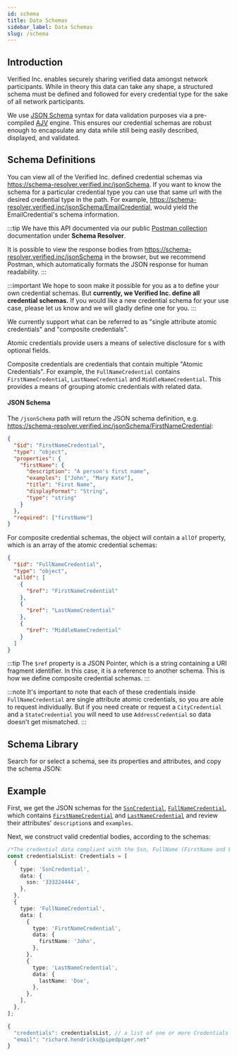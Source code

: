 ```yaml
---
id: schema
title: Data Schemas
sidebar_label: Data Schemas
slug: /schema
---
```



## Introduction

Verified Inc. enables securely sharing verified <a href="/terminology#credential"><Tip type="credential"/></a> data amongst network participants. While in theory this data can take any shape, a structured schema must be defined and followed for every credential type for the sake of all network participants.

We use [JSON Schema](https://json-schema.org/) syntax for data validation purposes via a pre-compiled [AJV](https://ajv.js.org/guide/why-ajv.html) engine. This ensures our credential schemas are robust enough to encapsulate any data while still being easily described, displayed, and validated.

## Schema Definitions

You can view all of the Verified Inc. defined credential schemas via https://schema-resolver.verified.inc/jsonSchema. If you want to know the schema for a particular credential type you can use that same url with the desired credential type in the path. For example, https://schema-resolver.verified.inc/jsonSchema/EmailCredential, would yield the EmailCredential's schema information.

:::tip
We have this API documented via our public [Postman collection](https://api.docs.verified.inc/) documentation under **Schema Resolver**.

It is possible to view the response bodies from https://schema-resolver.verified.inc/jsonSchema in the browser, but we recommend Postman, which automatically formats the JSON response for human readability.
:::

:::important
We hope to soon make it possible for you as a <a href="/terminology#customer"><Tip type="customer"/></a> to define your own credential schemas. But **currently, we Verified Inc. define all credential schemas.** If you would like a new credential schema for your use case, please let us know and we will gladly define one for you.
:::

We currently support what can be referred to as "single attribute atomic credentials" and "composite credentials". 

Atomic credentials provide users a means of selective disclosure for <a href="/terminology#request"><Tip type="request"/></a>s with optional fields.

Composite credentials are credentials that contain multiple "Atomic Credentials". For example, the `FullNameCredential` contains `FirstNameCredential`, `LastNameCredential` and `MiddleNameCredential`. This provides a means of grouping atomic credentials with related data.

#### JSON Schema

The `/jsonSchema` path will return the JSON schema definition, e.g. https://schema-resolver.verified.inc/jsonSchema/FirstNameCredential:

```json title="Example FirstNameCredential JSON Schema"
{
  "$id": "FirstNameCredential",
  "type": "object",
  "properties": {
    "firstName": {
      "description": "A person's first name",
      "examples": ["John", "Mary Kate"],
      "title": "First Name",
      "displayFormat": "String",
      "type": "string"
    }
  },
  "required": ["firstName"]
}
```

For composite credential schemas, the object will contain a `allOf` property, which is an array of the atomic credential schemas:

```json title="Example FullNameCredential JSON Schema"
{
  "$id": "FullNameCredential",
  "type": "object",
  "allOf": [
    {
      "$ref": "FirstNameCredential"
    },
    {
      "$ref": "LastNameCredential"
    },
    {
      "$ref": "MiddleNameCredential"
    }
  ]
}
```

:::tip
The `$ref` property is a JSON Pointer, which is a string containing a URI fragment identifier. In this case, it is a reference to another schema. This is how we define composite credential schemas.
:::

:::note
It's important to note that each of these credentials inside `FullNameCredential` are single attribute atomic credentials, so you are able to request individually.
But if you need create or request a `CityCredential` and a `StateCredential` you will need to use `AddressCredential` so data doesn't get mismatched.
:::

## Schema Library

Search for or select a schema, see its properties and attributes, and copy the schema JSON:

<Schemas />

## Example

First, we get the JSON schemas for the [`SsnCredential`](https://schema-resolver.verified.inc/jsonSchema/SsnCredential), [`FullNameCredential`](https://schema-resolver.verified.inc/jsonSchema/FullNameCredential), which contains [`FirstNameCredential`](https://schema-resolver.verified.inc/jsonSchema/FirstNameCredential) and [`LastNameCredential`](https://schema-resolver.verified.inc/jsonSchema/LastNameCredential) and review their attributes' `description`s and `examples`.

Next, we construct valid credential bodies, according to the schemas:

```typescript
/*The credential data compliant with the Ssn, FullName (FirstName and LastName) Credentials schemas*/
const credentialsList: Credentials = [
  {
    type: 'SsnCredential',
    data: {
      ssn: '333224444',
    },
  },
  {
    type: 'FullNameCredential',
    data: [
      {
        type: 'FirstNameCredential',
        data: {
          firstName: 'John',
        },
      },
      {
        type: 'LastNameCredential',
        data: {
          lastName: 'Doe',
        },
      },
    ],
  },
];
```

```typescript title="Example Request Body for Issuing Credentials"
{
  "credentials": credentialsList, // a list of one or more Credentials objects
  "email": "richard.hendricks@pipedpiper.net"
}

```
